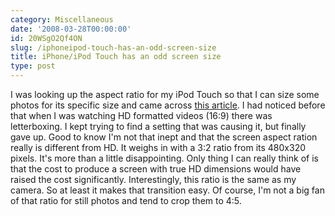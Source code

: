 ```yaml
---
category: Miscellaneous
date: '2008-03-28T00:00:00'
id: 20WSgO2Qf4ON
slug: /iphoneipod-touch-has-an-odd-screen-size
title: iPhone/iPod Touch has an odd screen size
type: post
---
```


I was looking up the aspect ratio for my iPod Touch so that I can
size some photos for its specific size and came across
[this article](http://crave.cnet.com/8301-1_105-9677969-1.html). I
had noticed before that when I was watching HD formatted videos
(16:9) there was letterboxing. I kept trying to find a setting that
was causing it, but finally gave up. Good to know I'm not that
inept and that the screen aspect ration really is different from
HD. It weighs in with a 3:2 ratio from its 480x320 pixels. It's
more than a little disappointing. Only thing I can really think of
is that the cost to produce a screen with true HD dimensions would
have raised the cost significantly. Interestingly, this ratio is
the same as my camera. So at least it makes that transition easy.
Of course, I'm not a big fan of that ratio for still photos and
tend to crop them to 4:5.